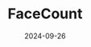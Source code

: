 ---
title: FaceCount
type: Mobile Apps
description: A mobile application for face counting based by gender. Our target is an event organizers which directly interacting with the participants. It's an efficient way to count and grouping event participants based on their gender for evaluation rather than doing it manually.
date: 2024-09-26
role: Machine Learning Engineer & Mobile Developer
sourceClient: https://github.com/chocomaltt/face_count
sourceModel: https://github.com/chocomaltt/faceCount_model
sourceColab: https://colab.research.google.com/drive/1RIceukezUMafUZrj_RMzmFdo3NJ3bhLf?usp=sharing
stack: ["Flutter","Firebase","Python","NumPy","TensorFlow","Keras","Matplotlib","Seaborn","OpenCV","Flask","Docker"]
contributors: [
    {
        name: "Irsyad Danisaputra",
        link: "https://www.linkedin.com/in/irsyad-dani/",
        "role": "UI/UX Designer & Mobile Developer"
    },
    {
        name: "Ravi Wimar Afiansyah",
        link: "https://www.linkedin.com/in/ravi-wimar-afiansyah-3543b02a9/",
        "role": "Mobile Developer"
    },
    {
        name: "Chamillatul Luqiana Agustin",
        link: "https://www.linkedin.com/",
        "role": "Documentation"
    }
]
---